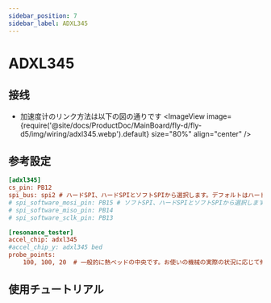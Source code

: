 ```yaml
---
sidebar_position: 7
sidebar_label: ADXL345
---
```



# ADXL345

## 接线
* 加速度计のリンク方法は以下の図の通りです
    <ImageView image={require('@site/docs/ProductDoc/MainBoard/fly-d/fly-d5/img/wiring/adxl345.webp').default} size="80%" align="center" />

## 参考設定

```cfg
[adxl345]
cs_pin: PB12
spi_bus: spi2 # ハードSPI、ハードSPIとソフトSPIから選択します。デフォルトはハードSPI
# spi_software_mosi_pin: PB15 # ソフトSPI、ハードSPIとソフトSPIから選択します。デフォルトはハードSPI
# spi_software_miso_pin: PB14
# spi_software_sclk_pin: PB13

[resonance_tester]
accel_chip: adxl345
#accel_chip_y: adxl345 bed
probe_points:
    100, 100, 20  # 一般的に熱ベッドの中央です。お使いの機械の実際の状況に応じて修正してください
```

## 使用チュートリアル

<ADXL />
